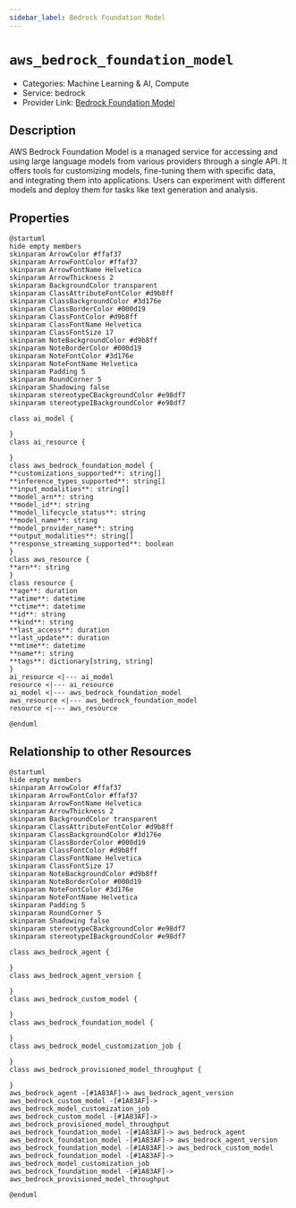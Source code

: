 ```yaml
---
sidebar_label: Bedrock Foundation Model
---
```


# `aws_bedrock_foundation_model`

- Categories: Machine Learning & AI, Compute
- Service: bedrock
- Provider Link: [Bedrock Foundation Model](https://docs.aws.amazon.com/bedrock/latest/userguide/what-is-bedrock.html)

## Description
AWS Bedrock Foundation Model is a managed service for accessing and using large language models from various providers through a single API. It offers tools for customizing models, fine-tuning them with specific data, and integrating them into applications. Users can experiment with different models and deploy them for tasks like text generation and analysis.

## Properties
<ZoomPanPinch>

```kroki imgType="plantuml" imgAlt="Diagram of Bedrock Foundation Model data model"
@startuml
hide empty members
skinparam ArrowColor #ffaf37
skinparam ArrowFontColor #ffaf37
skinparam ArrowFontName Helvetica
skinparam ArrowThickness 2
skinparam BackgroundColor transparent
skinparam ClassAttributeFontColor #d9b8ff
skinparam ClassBackgroundColor #3d176e
skinparam ClassBorderColor #000d19
skinparam ClassFontColor #d9b8ff
skinparam ClassFontName Helvetica
skinparam ClassFontSize 17
skinparam NoteBackgroundColor #d9b8ff
skinparam NoteBorderColor #000d19
skinparam NoteFontColor #3d176e
skinparam NoteFontName Helvetica
skinparam Padding 5
skinparam RoundCorner 5
skinparam Shadowing false
skinparam stereotypeCBackgroundColor #e98df7
skinparam stereotypeIBackgroundColor #e98df7

class ai_model {

}
class ai_resource {

}
class aws_bedrock_foundation_model {
**customizations_supported**: string[]
**inference_types_supported**: string[]
**input_modalities**: string[]
**model_arn**: string
**model_id**: string
**model_lifecycle_status**: string
**model_name**: string
**model_provider_name**: string
**output_modalities**: string[]
**response_streaming_supported**: boolean
}
class aws_resource {
**arn**: string
}
class resource {
**age**: duration
**atime**: datetime
**ctime**: datetime
**id**: string
**kind**: string
**last_access**: duration
**last_update**: duration
**mtime**: datetime
**name**: string
**tags**: dictionary[string, string]
}
ai_resource <|--- ai_model
resource <|--- ai_resource
ai_model <|--- aws_bedrock_foundation_model
aws_resource <|--- aws_bedrock_foundation_model
resource <|--- aws_resource

@enduml
```

</ZoomPanPinch>


## Relationship to other Resources
<ZoomPanPinch>

```kroki imgType="plantuml" imgAlt="Diagram of Bedrock Foundation Model resource relationships"
@startuml
hide empty members
skinparam ArrowColor #ffaf37
skinparam ArrowFontColor #ffaf37
skinparam ArrowFontName Helvetica
skinparam ArrowThickness 2
skinparam BackgroundColor transparent
skinparam ClassAttributeFontColor #d9b8ff
skinparam ClassBackgroundColor #3d176e
skinparam ClassBorderColor #000d19
skinparam ClassFontColor #d9b8ff
skinparam ClassFontName Helvetica
skinparam ClassFontSize 17
skinparam NoteBackgroundColor #d9b8ff
skinparam NoteBorderColor #000d19
skinparam NoteFontColor #3d176e
skinparam NoteFontName Helvetica
skinparam Padding 5
skinparam RoundCorner 5
skinparam Shadowing false
skinparam stereotypeCBackgroundColor #e98df7
skinparam stereotypeIBackgroundColor #e98df7

class aws_bedrock_agent {

}
class aws_bedrock_agent_version {

}
class aws_bedrock_custom_model {

}
class aws_bedrock_foundation_model {

}
class aws_bedrock_model_customization_job {

}
class aws_bedrock_provisioned_model_throughput {

}
aws_bedrock_agent -[#1A83AF]-> aws_bedrock_agent_version
aws_bedrock_custom_model -[#1A83AF]-> aws_bedrock_model_customization_job
aws_bedrock_custom_model -[#1A83AF]-> aws_bedrock_provisioned_model_throughput
aws_bedrock_foundation_model -[#1A83AF]-> aws_bedrock_agent
aws_bedrock_foundation_model -[#1A83AF]-> aws_bedrock_agent_version
aws_bedrock_foundation_model -[#1A83AF]-> aws_bedrock_custom_model
aws_bedrock_foundation_model -[#1A83AF]-> aws_bedrock_model_customization_job
aws_bedrock_foundation_model -[#1A83AF]-> aws_bedrock_provisioned_model_throughput

@enduml
```

</ZoomPanPinch>




